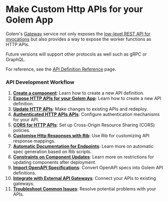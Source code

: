 # Make Custom Http APIs for your Golem App

Golem's [Gateway](/concepts/worker-gateway) service not only exposes the [low-level REST API for invocations](/invoke/http)
but also provides a way to expose the worker functions as HTTP APIs.

Future versions will support other protocols as well such as gRPC or GraphQL.

For reference, see the [API Definition Reference](/http-api-definitions) page.

### API Development Workflow

1. **[Create a component](making-custom-apis/create-simple-component)**: Learn how to create a new API definition.
2. **[Expose HTTP APIs for your Golem App](making-custom-apis/expose-http-apis)**: Learn how to create a new API definition.
3. **[Update HTTP APIs](making-custom-apis/update-api-deployment)**: Make changes to existing APIs and redeploy.
4. **[Authenticated HTTP APIs APIs](making-custom-apis/authentication)**: Configure authentication mechanisms for your API.
5. **[CORS for HTTP APIs](making-custom-apis/cors)**: Set up Cross-Origin Resource Sharing (CORS) policies.
6. **[Customise Http Responses with Rib](making-custom-apis/rib-in-api-definition)**: Use Rib for customizing API response mappings.
7. **[Automatic Documentation for Endpoints](making-custom-apis/spec-inference)**: Learn more on automatic spec generation based on Rib scripts.
8. **[Constraints on Component Updates](making-custom-apis/component-constraints)**: Learn more on restrictions for updating components after deployment.
9. **[Import OpenAPI Specifications](making-custom-apis/import-openapi-spec)**: Convert OpenAPI specs into Golem API definitions.
10. **[Integrate with External API Gateways](making-custom-apis/external-api-gateways)**: Connect your APIs to existing gateways.
11. **[Troubleshoot Common Issues](making-custom-apis/trouble-shooting)**: Resolve potential problems with your APIs.
